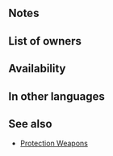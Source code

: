 {{Weapon Infobox
|tagid=SID_守護の剣
|intID=3786
|image=wep_sw163
|exclusive=0
|weaponType=Sword
|cost=200
|might=10
|range=1
|effect=If unit is within 3 spaces of an ally, grants Atk/Def+5 to unit and inflicts Special cooldown charge -1 on foe per attack during combat (only highest value applied; does not stack).
|required=Steel Sword
|next=Protection Edge+
|promotionRarity=5
|promotionTier=1
|properties=random_owner
}}
==Notes==
{{Temporary buffs}}
{{CooldownChargeMinus}}
==List of owners==
{{Skill Hero List}}
==Availability==
{{PassiveFocusList}}
{{PassiveDistributionList}}
{{PassiveCombatManualList}}
==In other languages==
{{OtherLanguages
|japanese=守護の剣
|german=Schutzschwert
|spanishEU=Espada escolta
|spanishLA=Espada escolta
|french=Fer protecteur
|italian=Lama custode
|chineseTW=守護劍
|portuguese=Gume protetor
}}
==See also==
{{See also skills|cond=Description LIKE '%if unit is within _ spaces of an ally, grants Atk/%+%inflicts%special cooldown charge -1%' AND Description NOT LIKE '%any ally is within%' AND WikiName NOT LIKE '%Protection%' AND Exclusive='1'}}
* [[Skill families/Weapons#Protection|Protection Weapons]]
{{Weapons Navbox}}